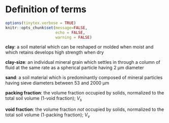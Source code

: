 # Definition of terms {#definition-of-terms}

```r

options(tinytex.verbose = TRUE)
knitr::opts_chunk$set(message=FALSE,
                      echo = FALSE,
                      warning = FALSE)
```

**clay**: a soil material which can be reshaped or molded when moist and which retains develops high strength when dry

**clay-size**: an individual mineral grain which settles in through a column of fluid at the same rate as a spherical particle having 2 &mu;m diameter

**sand**: a soil material which is predominantly composed of mineral particles having sieve diameters between 53 and 2000 &mu;m

**packing fraction**: the volume fraction occupied by solids, normalized to the total soil volume (1-void fraction); $V_{s}$

**void fraction**: the volume fraction _not_ occupied by solids, normalized to the total soil volume (1-packing fraction); $V_{v}$
